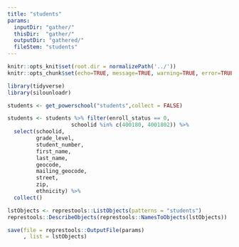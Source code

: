 ```yaml
---
title: "students"
params: 
  inputDir: "gather/"
  thisDir:  "gather/"
  outputDir: "gathered/"
  fileStem: "students"
---
```


```r
knitr::opts_knit$set(root.dir = normalizePath('../'))
knitr::opts_chunk$set(echo=TRUE, message=TRUE, warning=TRUE, error=TRUE)
```

```r
library(tidyverse)
library(silounloadr)
```

```r
students <- get_powerschool("students",collect = FALSE)

students <- students %>% filter(enroll_status == 0,
                    schoolid %in% c(400180, 4001802)) %>%
  select(schoolid, 
         grade_level, 
         student_number, 
         first_name, 
         last_name, 
         geocode, 
         mailing_geocode, 
         street, 
         zip,
         ethnicity) %>%
  collect()


```


```r
lstObjects <- represtools::ListObjects(patterns = "students")
represtools::DescribeObjects(represtools::NamesToObjects(lstObjects))
```

```r
save(file = represtools::OutputFile(params)
     , list = lstObjects)
```
